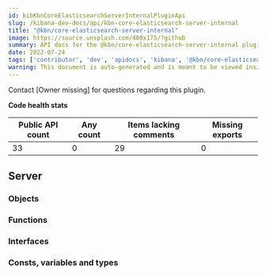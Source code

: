 ```yaml
---
id: kibKbnCoreElasticsearchServerInternalPluginApi
slug: /kibana-dev-docs/api/kbn-core-elasticsearch-server-internal
title: "@kbn/core-elasticsearch-server-internal"
image: https://source.unsplash.com/400x175/?github
summary: API docs for the @kbn/core-elasticsearch-server-internal plugin
date: 2022-07-24
tags: ['contributor', 'dev', 'apidocs', 'kibana', '@kbn/core-elasticsearch-server-internal']
warning: This document is auto-generated and is meant to be viewed inside our experimental, new docs system. Reach out in #docs-engineering for more info.
---
```




Contact [Owner missing] for questions regarding this plugin.

**Code health stats**

| Public API count  | Any count | Items lacking comments | Missing exports |
|-------------------|-----------|------------------------|-----------------|
| 33 | 0 | 29 | 0 |

## Server

### Objects
<DocDefinitionList data={kbnCoreElasticsearchServerInternalObj.server.objects}/>

### Functions
<DocDefinitionList data={kbnCoreElasticsearchServerInternalObj.server.functions}/>

### Interfaces
<DocDefinitionList data={kbnCoreElasticsearchServerInternalObj.server.interfaces}/>

### Consts, variables and types
<DocDefinitionList data={kbnCoreElasticsearchServerInternalObj.server.misc}/>

